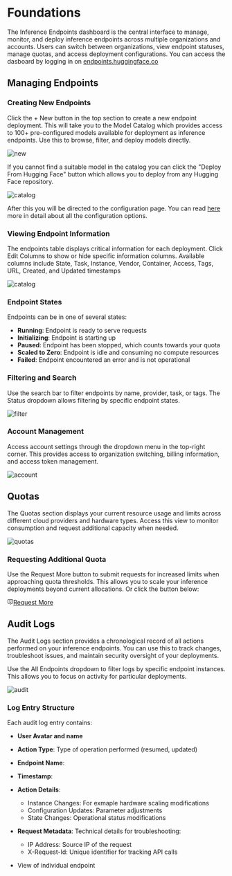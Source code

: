 # Foundations

The Inference Endpoints dashboard is the central interface to manage, monitor, and deploy inference endpoints across
multiple organizations and accounts. Users can switch between organizations, view endpoint statuses, manage quotas, and
access deployment configurations. You can access the dasboard by logging in on [endpoints.huggingface.co](https://endpoints.huggingface.co)

## Managing Endpoints

### Creating New Endpoints
Click the + New button in the top section to create a new endpoint deployment. This will take you to the Model Catalog which
provides access to 100+ pre-configured models available for deployment as inference endpoints. Use this to browse,
filter, and deploy models directly.

![new](https://raw.githubusercontent.com/huggingface/hf-endpoints-documentation/update/large-rewrite/assets/foundations/1-new.png)

If you cannot find a suitable model in the catalog you can click the "Deploy From Hugging Face" button which allows you to deploy from
any Hugging Face repository.

![catalog](https://raw.githubusercontent.com/huggingface/hf-endpoints-documentation/update/large-rewrite/assets/foundations/2-catalog.png)

After this you will be directed to the configuration page. You can read [here](./configuration) more in detail about all the configuration options.

### Viewing Endpoint Information
The endpoints table displays critical information for each deployment. Click Edit Columns to show or hide specific
information columns. Available columns include State, Task, Instance, Vendor, Container, Access, Tags, URL, Created, and Updated timestamps

![catalog](https://raw.githubusercontent.com/huggingface/hf-endpoints-documentation/update/large-rewrite/assets/foundations/3-list.png)

### Endpoint States
Endpoints can be in one of several states:
- **Running**: Endpoint is ready to serve requests
- **Initializing**: Endpoint is starting up 
- **Paused**: Endpoint has been stopped, which counts towards your quota
- **Scaled to Zero**: Endpoint is idle and consuming no compute resources
- **Failed**: Endpoint encountered an error and is not operational

### Filtering and Search
Use the search bar to filter endpoints by name, provider, task, or tags.
The Status dropdown allows filtering by specific endpoint states.

![filter](https://raw.githubusercontent.com/huggingface/hf-endpoints-documentation/update/large-rewrite/assets/foundations/4-filter.png)

### Account Management
Access account settings through the dropdown menu in the top-right corner. This provides access to organization switching,
billing information, and access token management.

![account](https://raw.githubusercontent.com/huggingface/hf-endpoints-documentation/update/large-rewrite/assets/foundations/5-account.png)

## Quotas
The Quotas section displays your current resource usage and limits across different cloud providers and hardware types.
Access this view to monitor consumption and request additional capacity when needed.

![quotas](https://raw.githubusercontent.com/huggingface/hf-endpoints-documentation/update/large-rewrite/assets/foundations/6-quotas.png)

### Requesting Additional Quota
Use the Request More button to submit requests for increased limits when approaching quota thresholds. This allows you to
scale your inference deployments beyond current allocations. Or click the button below:

<a class="btn !rounded-full !text-smd" href="mailto:api-enterprise@huggingface.co?subject=HF%20Inference%20Endpoints%3A%20%3CQUOTA%20REQUEST%3E&amp;body=Account%3A%20huggingface%20(org)%0AInstance%20type%3A%20%3CPROVIDER%3E%20%3CINSTANCE%20DETAILS%3E%0ANumber%20of%20max%20new%20quota%3A%0AAny%20other%20information%3A%0A%0APlease%20note%20if%20you%E2%80%99re%20looking%20for%20even%20more%20A100%20quota%2C%20we%20can%20provide%20access%20to%204x%20%26%208x%20instances%20as%20part%20of%20an%20Enterprise%20Hub%20or%20PRO%20subscription.%20See%20https%3A%2F%2Fhf.co%2Fpricing%20for%20more%20details.%0A%0A" target="_blank"><svg xmlns="http://www.w3.org/2000/svg" class="mr-1.5" width="1em" height="1em" fill="currentColor" stroke="currentColor" viewBox="0 0 32 32"><path d="M16 21C14.8449 21.001 13.7075 20.7158 12.6896 20.1697C11.6717 19.6237 10.805 18.8339 10.167 17.871L11.833 16.764C12.2891 17.4517 12.9083 18.0159 13.6353 18.4062C14.3624 18.7964 15.1748 19.0007 16 19.0007C16.8252 19.0007 17.6376 18.7964 18.3647 18.4062C19.0917 18.0159 19.7109 17.4517 20.167 16.764L21.833 17.871C21.195 18.8339 20.3283 19.6237 19.3104 20.1697C18.2925 20.7158 17.1551 21.001 16 21ZM20 10C19.6044 10 19.2178 10.1173 18.8889 10.3371C18.56 10.5568 18.3036 10.8692 18.1522 11.2346C18.0009 11.6001 17.9613 12.0022 18.0384 12.3902C18.1156 12.7782 18.3061 13.1345 18.5858 13.4142C18.8655 13.6939 19.2219 13.8844 19.6098 13.9616C19.9978 14.0388 20.3999 13.9991 20.7654 13.8478C21.1308 13.6964 21.4432 13.44 21.6629 13.1112C21.8827 12.7823 22 12.3956 22 12C22.0027 11.7366 21.9528 11.4754 21.8532 11.2315C21.7536 10.9876 21.6064 10.7661 21.4202 10.5798C21.2339 10.3936 21.0124 10.2464 20.7685 10.1468C20.5247 10.0472 20.2634 9.99734 20 10ZM12 10C11.6044 10 11.2178 10.1173 10.8889 10.3371C10.56 10.5568 10.3036 10.8692 10.1522 11.2346C10.0009 11.6001 9.96126 12.0022 10.0384 12.3902C10.1156 12.7782 10.3061 13.1345 10.5858 13.4142C10.8655 13.6939 11.2219 13.8844 11.6098 13.9616C11.9978 14.0388 12.3999 13.9991 12.7654 13.8478C13.1308 13.6964 13.4432 13.44 13.6629 13.1112C13.8827 12.7823 14 12.3956 14 12C14.0027 11.7366 13.9528 11.4754 13.8532 11.2315C13.7536 10.9876 13.6064 10.7661 13.4202 10.5798C13.2339 10.3936 13.0124 10.2464 12.7685 10.1468C12.5247 10.0472 12.2634 9.99734 12 10Z" stroke-width="0.2"></path><path d="M17.736 32L16 31L20 24H26C26.2628 24.0004 26.523 23.9489 26.7658 23.8486C27.0087 23.7482 27.2293 23.6009 27.4151 23.4151C27.6009 23.2293 27.7482 23.0087 27.8486 22.7658C27.9489 22.523 28.0004 22.2628 28 22V8C28.0004 7.73725 27.9489 7.477 27.8486 7.23417C27.7482 6.99134 27.6009 6.7707 27.4151 6.58491C27.2293 6.39911 27.0087 6.25181 26.7658 6.15144C26.523 6.05107 26.2628 5.9996 26 6H6C5.73725 5.9996 5.477 6.05107 5.23417 6.15144C4.99134 6.25181 4.7707 6.39911 4.58491 6.58491C4.39911 6.7707 4.25181 6.99134 4.15144 7.23417C4.05107 7.477 3.9996 7.73725 4 8V22C3.9996 22.2628 4.05107 22.523 4.15144 22.7658C4.25181 23.0087 4.39911 23.2293 4.58491 23.4151C4.7707 23.6009 4.99134 23.7482 5.23417 23.8486C5.477 23.9489 5.73725 24.0004 6 24H15V26H6C4.93913 26 3.92172 25.5786 3.17157 24.8284C2.42143 24.0783 2 23.0609 2 22V8C2 6.93913 2.42143 5.92172 3.17157 5.17157C3.92172 4.42143 4.93913 4 6 4H26C27.0609 4 28.0783 4.42143 28.8284 5.17157C29.5786 5.92172 30 6.93913 30 8V22C30 23.0609 29.5786 24.0783 28.8284 24.8284C28.0783 25.5786 27.0609 26 26 26H21.165L17.736 32Z" stroke-width="0.2"></path></svg>Request More</a>

## Audit Logs
The Audit Logs section provides a chronological record of all actions performed on your inference endpoints. You can use this
to track changes, troubleshoot issues, and maintain security oversight of your deployments.

Use the All Endpoints dropdown to filter logs by specific endpoint instances. This allows you to focus on activity for particular
deployments.

![audit](https://raw.githubusercontent.com/huggingface/hf-endpoints-documentation/update/large-rewrite/assets/foundations/7-audit.png)

### Log Entry Structure
Each audit log entry contains:
- **User Avatar and name**
- **Action Type**: Type of operation performed (resumed, updated)
- **Endpoint Name**: 
- **Timestamp**:
- **Action Details**:
    - Instance Changes: For exmaple hardware scaling modifications
    - Configuration Updates: Parameter adjustments
    - State Changes: Operational status modifications
- **Request Metadata**: Technical details for troubleshooting:
    - IP Address: Source IP of the request
    - X-Request-Id: Unique identifier for tracking API calls



- View of individual endpoint